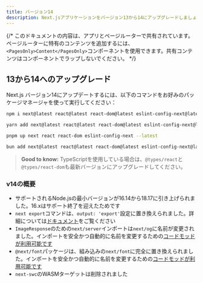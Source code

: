```yaml
---
title: バージョン14
description: Next.jsアプリケーションをバージョン13から14にアップグレードしましょう。
---
```


{/* このドキュメントの内容は、アプリとページルーターで共有されています。ページルーターに特有のコンテンツを追加するには、`<PagesOnly>Content</PagesOnly>`コンポーネントを使用できます。共有コンテンツはコンポーネントでラップしないでください。 */}

## 13から14へのアップグレード

Next.js バージョン14にアップデートするには、以下のコマンドをお好みのパッケージマネージャを使って実行してください：

```bash filename="Terminal"
npm i next@latest react@latest react-dom@latest eslint-config-next@latest
```

```bash filename="Terminal"
yarn add next@latest react@latest react-dom@latest eslint-config-next@latest
```

```bash filename="Terminal"
pnpm up next react react-dom eslint-config-next --latest
```

```bash filename="Terminal"
bun add next@latest react@latest react-dom@latest eslint-config-next@latest
```

> **Good to know:** TypeScriptを使用している場合は、`@types/react`と`@types/react-dom`も最新バージョンにアップグレードしてください。

### v14の概要

- サポートされるNode.jsの最小バージョンが16.14から18.17に引き上げられました。16.xはサポート終了を迎えたためです
- `next export`コマンドは、`output: 'export'`設定に置き換えられました。詳細については[ドキュメント](https://nextjs.org/docs/app/building-your-application/deploying/static-exports)をご覧ください
- `ImageResponse`のための`next/server`インポートは`next/og`に名前が変更されました。インポートを安全かつ自動的に名前を変更するための[コードモッドが利用可能です](/docs/app/building-your-application/upgrading/codemods#next-og-import)
- `@next/font`パッケージは、組み込みの`next/font`に完全に置き換えられました。インポートを安全かつ自動的に名前を変更するための[コードモッドが利用可能です](/docs/app/building-your-application/upgrading/codemods#built-in-next-font)
- `next-swc`のWASMターゲットは削除されました